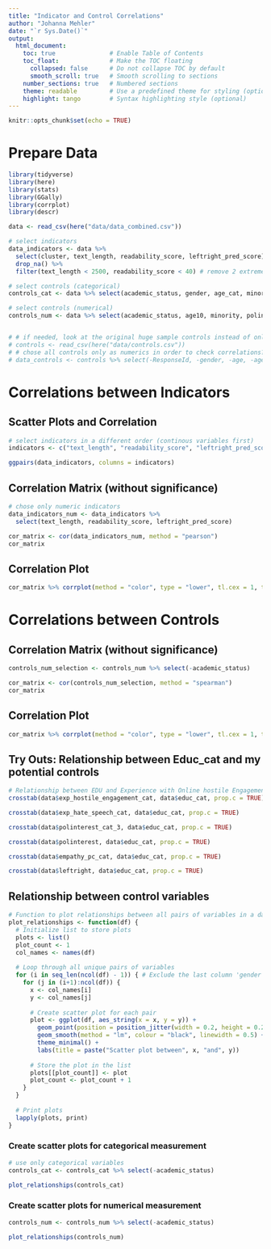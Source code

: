 ```yaml
---
title: "Indicator and Control Correlations"
author: "Johanna Mehler"
date: "`r Sys.Date()`"
output: 
  html_document:
    toc: true               # Enable Table of Contents
    toc_float:              # Make the TOC floating
      collapsed: false      # Do not collapse TOC by default
      smooth_scroll: true   # Smooth scrolling to sections
    number_sections: true   # Numbered sections
    theme: readable         # Use a predefined theme for styling (optional)
    highlight: tango        # Syntax highlighting style (optional)
---
```


```r
knitr::opts_chunk$set(echo = TRUE)
```

# Prepare Data

```r
library(tidyverse)
library(here)
library(stats)
library(GGally)
library(corrplot)
library(descr)

data <- read_csv(here("data/data_combined.csv"))

# select indicators
data_indicators <- data %>% 
  select(cluster, text_length, readability_score, leftright_pred_score) %>% # add cluster/type indicator later
  drop_na() %>% 
  filter(text_length < 2500, readability_score < 40) # remove 2 extreme outliers

# select controls (categorical)
controls_cat <- data %>% select(academic_status, gender, age_cat, minority_cat, polinterest_cat_3, empathy_pc_cat, exp_hate_speech_cat, exp_hostile_engagement_cat) %>% drop_na()

# select controls (numerical)
controls_num <- data %>% select(academic_status, age10, minority, polinterest, empathy_pc, exp_hate_speech, exp_hostile_engagement) %>% drop_na()


# # if needed, look at the original huge sample controls instead of only my combined dataset
# controls <- read_csv(here("data/controls.csv"))
# # chose all controls only as numerics in order to check correlations?≤
# data_controls <- controls %>% select(-ResponseId, -gender, -age, -age_cat, -polinterest_cat_3, -empathy_pc_cat, -exp_hate_speech_cat, # -exp_hostile_engagement_cat) %>% drop_na()
```

# Correlations between Indicators

## Scatter Plots and Correlation

```r
# select indicators in a different order (continous variables first)
indicators <- c("text_length", "readability_score", "leftright_pred_score", "cluster")

ggpairs(data_indicators, columns = indicators)
```


## Correlation Matrix (without significance)

```r
# chose only numeric indicators
data_indicators_num <- data_indicators %>% 
  select(text_length, readability_score, leftright_pred_score)

cor_matrix <- cor(data_indicators_num, method = "pearson")
cor_matrix
```


## Correlation Plot

```r
cor_matrix %>% corrplot(method = "color", type = "lower", tl.cex = 1, tl.col = "black", addCoef.col = "black")
```


# Correlations between Controls

## Correlation Matrix (without significance)

```r
controls_num_selection <- controls_num %>% select(-academic_status)

cor_matrix <- cor(controls_num_selection, method = "spearman")
cor_matrix
```

## Correlation Plot

```r
cor_matrix %>% corrplot(method = "color", type = "lower", tl.cex = 1, tl.col = "black", addCoef.col = "black")
```


## Try Outs: Relationship between Educ_cat and my potential controls

```r
# Relationship between EDU and Experience with Online hostile Engagement
crosstab(data$exp_hostile_engagement_cat, data$educ_cat, prop.c = TRUE)

crosstab(data$exp_hate_speech_cat, data$educ_cat, prop.c = TRUE)

crosstab(data$polinterest_cat_3, data$educ_cat, prop.c = TRUE)

crosstab(data$polinterest, data$educ_cat, prop.c = TRUE)

crosstab(data$empathy_pc_cat, data$educ_cat, prop.c = TRUE)

crosstab(data$leftright, data$educ_cat, prop.c = TRUE)

```

## Relationship between control variables


```r
# Function to plot relationships between all pairs of variables in a dataframe
plot_relationships <- function(df) {
  # Initialize list to store plots
  plots <- list()
  plot_count <- 1
  col_names <- names(df)
  
  # Loop through all unique pairs of variables
  for (i in seq_len(ncol(df) - 1)) { # Exclude the last column 'gender' from the x-axis variables
    for (j in (i+1):ncol(df)) {
      x <- col_names[i]
      y <- col_names[j]
      
      # Create scatter plot for each pair
      plot <- ggplot(df, aes_string(x = x, y = y)) + 
        geom_point(position = position_jitter(width = 0.2, height = 0.2), alpha = 0.6, color = "skyblue") +
        geom_smooth(method = "lm", colour = "black", linewidth = 0.5) +
        theme_minimal() +
        labs(title = paste("Scatter plot between", x, "and", y))
      
      # Store the plot in the list
      plots[[plot_count]] <- plot
      plot_count <- plot_count + 1
    }
  }
  
  # Print plots
  lapply(plots, print)
}

```

### Create scatter plots for categorical measurement

```r
# use only categorical variables
controls_cat <- controls_cat %>% select(-academic_status)

plot_relationships(controls_cat)
```

### Create scatter plots for numerical measurement

```r
controls_num <- controls_num %>% select(-academic_status)

plot_relationships(controls_num)
```






